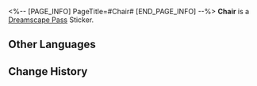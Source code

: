 <%-- [PAGE_INFO]
PageTitle=#Chair#
[END_PAGE_INFO] --%>
{{Stub|Location information}}
{{Item Infobox
|id          = 223356
|image       = Dreamscape Pass Sticker Chair.png{{subst:void|<!--$UPLOAD:<<SpriteOutput/TravelBrochure/StickFigures/223356.png>-<Dreamscape Pass Sticker Chair.png>-<Item Icons>>-->}}
|type        = Dreamscape Pass Sticker
|type2       = A Certain Someone's Past Stickers
|invCategory = 
|rarity      = 4
|effect      = 
|description = Digital stickers that can be used to decorate the pages of the Dreamtour Handbook. They come in many different styles.
|source1     = [[Touch upon someone's memory about work]]
}}
{{Description|The prank of dreams for many children.}}
'''Chair''' is a [[Dreamscape Pass]] Sticker.

==Other Languages==
{{Other Languages
|en   = Chair
|zhs  = 椅子
|zht  = 椅子
|ja   = 椅子
|ko   = 의자
|es   = Silla
|fr   = Chaise
|ru   = Стул
|th   = เก้าอี้
|vi   = Ghế Tựa
|de   = Stuhl
|id   = Kursi
|pt   = Cadeira
}}

==Change History==
{{Change History|2.0}}